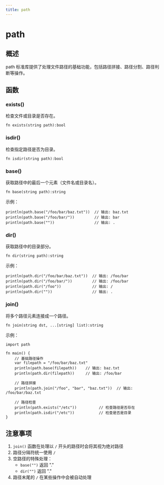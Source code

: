 ```yaml
---
title: path
---
```


# path

## 概述
path 标准库提供了处理文件路径的基础功能，包括路径拼接、路径分割、路径判断等操作。

## 函数

### exists()
检查文件或目录是否存在。

```nature
fn exists(string path):bool
```

### isdir()
检查指定路径是否为目录。

```nature
fn isdir(string path):bool
```

### base()
获取路径中的最后一个元素（文件名或目录名）。

```nature
fn base(string path):string
```

示例：
```nature
println(path.base("/foo/bar/baz.txt"))  // 输出: baz.txt
println(path.base("/foo/bar/"))         // 输出: bar
println(path.base(""))                  // 输出: .
```

### dir()
获取路径中的目录部分。

```nature
fn dir(string path):string
```

示例：
```nature
println(path.dir("/foo/bar/baz.txt"))  // 输出: /foo/bar
println(path.dir("/foo/bar/"))         // 输出: /foo/bar
println(path.dir("/foo"))              // 输出: /
println(path.dir(""))                  // 输出: .
```

### join()
将多个路径元素连接成一个路径。

```nature
fn join(string dst, ...[string] list):string
```

示例：
```nature
import path

fn main() {
    // 基础路径操作
    var filepath = "/foo/bar/baz.txt"
    println(path.base(filepath))    // 输出: baz.txt
    println(path.dir(filepath))     // 输出: /foo/bar
    
    // 路径拼接
    println(path.join("/foo", "bar", "baz.txt"))  // 输出: /foo/bar/baz.txt
    
    // 路径检查
    println(path.exists("/etc"))          // 检查路径是否存在
    println(path.isdir("/etc"))           // 检查是否是目录
}
```

## 注意事项
1. `join()` 函数在处理以 `/` 开头的路径时会将其视为绝对路径
2. 路径分隔符统一使用 `/`
3. 空路径的特殊处理：
   - `base("")` 返回 "."
   - `dir("")` 返回 "."
4. 路径末尾的 `/` 在某些操作中会被自动处理